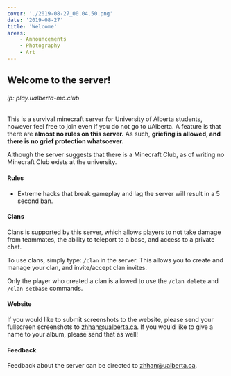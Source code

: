 ```yaml
---
cover: './2019-08-27_00.04.50.png'
date: '2019-08-27'
title: 'Welcome'
areas:
    - Announcements
    - Photography
    - Art
---
```


## Welcome to the server!

###### ip: play.ualberta-mc.club

This is a survival minecraft server for University of Alberta students, however feel free to join even if you do not go to uAlberta. A feature is that there are **almost no rules on this server.** As such, **griefing is allowed, and there is no grief protection whatsoever.**

Although the server suggests that there is a Minecraft Club, as of writing no Minecraft Club exists at the university.

#### Rules

-   Extreme hacks that break gameplay and lag the server will result in a 5 second ban.

#### Clans

Clans is supported by this server, which allows players to not take damage from teammates, the ability to teleport to a base, and access to a private chat.

To use clans, simply type: `/clan` in the server. This allows you to create and manage your clan, and invite/accept clan invites.

Only the player who created a clan is allowed to use the `/clan delete` and `/clan setbase` commands.

#### Website

If you would like to submit screenshots to the website, please send your fullscreen screenshots to zhhan@ualberta.ca. If you would like to give a name to your album, please send that as well!

#### Feedback

Feedback about the server can be directed to zhhan@ualberta.ca.
